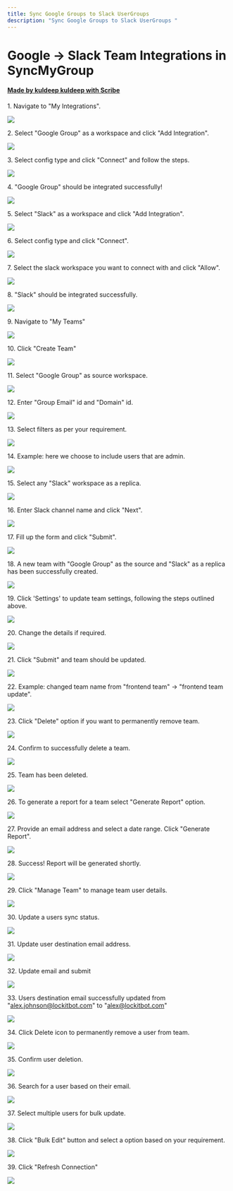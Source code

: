 ```yaml
---
title: Sync Google Groups to Slack UserGroups
description: "Sync Google Groups to Slack UserGroups "
---
```



# Google -> Slack Team Integrations in SyncMyGroup
#### [Made by kuldeep kuldeep with Scribe](https://scribehow.com/shared/Google_-_Slack_Team_Integrations_in_SyncMyGroup__iWeC5nZsS5e96RBjzYE1DQ)




1\. Navigate to "My Integrations".

![](https://ajeuwbhvhr.cloudimg.io/colony-recorder.s3.amazonaws.com/files/2025-04-11/42e6faca-34e4-4cc0-94ba-4e22d8643ec6/ascreenshot.jpeg?tl_px=0,0&br_px=1376,769&force_format=jpeg&q=100&width=1120.0&wat=1&wat_opacity=0.7&wat_gravity=northwest&wat_url=https://colony-recorder.s3.us-west-1.amazonaws.com/images/watermarks/FB923C_standard.png&wat_pad=139,166)


2\. Select "Google Group" as a workspace and click "Add Integration".

![](https://ajeuwbhvhr.cloudimg.io/colony-recorder.s3.amazonaws.com/files/2025-04-11/9643e693-cd57-4293-9610-20bc8512fa2f/ascreenshot.jpeg?tl_px=0,0&br_px=1376,769&force_format=jpeg&q=100&width=1120.0&wat=1&wat_opacity=0.7&wat_gravity=northwest&wat_url=https://colony-recorder.s3.us-west-1.amazonaws.com/images/watermarks/FB923C_standard.png&wat_pad=349,200)


3\. Select config type and click "Connect" and follow the steps.

![](https://ajeuwbhvhr.cloudimg.io/colony-recorder.s3.amazonaws.com/files/2025-04-11/f0db9923-2c4d-4982-918b-8c32a9a8dcd9/ascreenshot.jpeg?tl_px=164,0&br_px=1541,769&force_format=jpeg&q=100&width=1120.0&wat=1&wat_opacity=0.7&wat_gravity=northwest&wat_url=https://colony-recorder.s3.us-west-1.amazonaws.com/images/watermarks/FB923C_standard.png&wat_pad=1017,237)


4\. "Google Group" should be integrated successfully!

![](https://ajeuwbhvhr.cloudimg.io/colony-recorder.s3.amazonaws.com/files/2025-04-11/da943112-a201-4c80-a4bc-2b304f808c6f/ascreenshot.jpeg?tl_px=0,0&br_px=1376,769&force_format=jpeg&q=100&width=1120.0&wat=1&wat_opacity=0.7&wat_gravity=northwest&wat_url=https://colony-recorder.s3.us-west-1.amazonaws.com/images/watermarks/FB923C_standard.png&wat_pad=344,268)


5\. Select "Slack" as a workspace and click "Add Integration".

![](https://ajeuwbhvhr.cloudimg.io/colony-recorder.s3.amazonaws.com/files/2025-04-11/7a4867fb-fc50-45a6-b63d-f4d63b9c269c/ascreenshot.jpeg?tl_px=121,0&br_px=1497,769&force_format=jpeg&q=100&width=1120.0&wat=1&wat_opacity=0.7&wat_gravity=northwest&wat_url=https://colony-recorder.s3.us-west-1.amazonaws.com/images/watermarks/FB923C_standard.png&wat_pad=524,156)


6\. Select config type and click "Connect".

![](https://ajeuwbhvhr.cloudimg.io/colony-recorder.s3.amazonaws.com/files/2025-04-11/71cc6712-7e3a-4807-9311-9b8c28a3941b/ascreenshot.jpeg?tl_px=164,0&br_px=1541,769&force_format=jpeg&q=100&width=1120.0&wat=1&wat_opacity=0.7&wat_gravity=northwest&wat_url=https://colony-recorder.s3.us-west-1.amazonaws.com/images/watermarks/FB923C_standard.png&wat_pad=1022,246)


7\. Select the slack workspace you want to connect with and click "Allow".

![](https://ajeuwbhvhr.cloudimg.io/colony-recorder.s3.amazonaws.com/files/2025-04-11/a7e3c7ec-c346-43ec-84b1-373fa580374c/ascreenshot.jpeg?tl_px=149,149&br_px=1526,919&force_format=jpeg&q=100&width=1120.0&wat=1&wat_opacity=0.7&wat_gravity=northwest&wat_url=https://colony-recorder.s3.us-west-1.amazonaws.com/images/watermarks/FB923C_standard.png&wat_pad=524,420)


8\. "Slack" should be integrated successfully.

![](https://ajeuwbhvhr.cloudimg.io/colony-recorder.s3.amazonaws.com/files/2025-04-11/81a66909-1245-4918-bdd8-d75485d8c68e/ascreenshot.jpeg?tl_px=0,0&br_px=1376,769&force_format=jpeg&q=100&width=1120.0&wat=1&wat_opacity=0.7&wat_gravity=northwest&wat_url=https://colony-recorder.s3.us-west-1.amazonaws.com/images/watermarks/FB923C_standard.png&wat_pad=507,250)


9\. Navigate to "My Teams"

![](https://ajeuwbhvhr.cloudimg.io/colony-recorder.s3.amazonaws.com/files/2025-04-11/f1777ba2-5017-459a-9f0a-670b1adcf43a/ascreenshot.jpeg?tl_px=0,0&br_px=1376,769&force_format=jpeg&q=100&width=1120.0&wat=1&wat_opacity=0.7&wat_gravity=northwest&wat_url=https://colony-recorder.s3.us-west-1.amazonaws.com/images/watermarks/FB923C_standard.png&wat_pad=89,209)


10\. Click "Create Team"

![](https://ajeuwbhvhr.cloudimg.io/colony-recorder.s3.amazonaws.com/files/2025-04-11/24bdb0cd-a600-4a02-8687-44d431bdea62/ascreenshot.jpeg?tl_px=0,0&br_px=1376,769&force_format=jpeg&q=100&width=1120.0&wat=1&wat_opacity=0.7&wat_gravity=northwest&wat_url=https://colony-recorder.s3.us-west-1.amazonaws.com/images/watermarks/FB923C_standard.png&wat_pad=264,97)


11\. Select "Google Group" as source workspace.

![](https://ajeuwbhvhr.cloudimg.io/colony-recorder.s3.amazonaws.com/files/2025-04-11/910e2e33-c203-441a-9d10-b3eed544e527/ascreenshot.jpeg?tl_px=164,0&br_px=1541,769&force_format=jpeg&q=100&width=1120.0&wat=1&wat_opacity=0.7&wat_gravity=northwest&wat_url=https://colony-recorder.s3.us-west-1.amazonaws.com/images/watermarks/FB923C_standard.png&wat_pad=759,134)


12\. Enter "Group Email" id and "Domain" id.

![](https://ajeuwbhvhr.cloudimg.io/colony-recorder.s3.amazonaws.com/files/2025-04-11/3bfe3298-65ce-4639-8506-4a677c719023/ascreenshot.jpeg?tl_px=164,0&br_px=1541,769&force_format=jpeg&q=100&width=1120.0&wat=1&wat_opacity=0.7&wat_gravity=northwest&wat_url=https://colony-recorder.s3.us-west-1.amazonaws.com/images/watermarks/FB923C_standard.png&wat_pad=843,210)


13\. Select filters as per your requirement.

![](https://ajeuwbhvhr.cloudimg.io/colony-recorder.s3.amazonaws.com/files/2025-04-11/23857ad1-f9c3-45b9-96f9-1d107a8ccf60/ascreenshot.jpeg?tl_px=164,18&br_px=1541,787&force_format=jpeg&q=100&width=1120.0&wat=1&wat_opacity=0.7&wat_gravity=northwest&wat_url=https://colony-recorder.s3.us-west-1.amazonaws.com/images/watermarks/FB923C_standard.png&wat_pad=751,277)


14\. Example: here we choose to include users that are admin.

![](https://ajeuwbhvhr.cloudimg.io/colony-recorder.s3.amazonaws.com/files/2025-04-11/34d77e1d-3803-4349-82de-4ad849e2f598/ascreenshot.jpeg?tl_px=164,36&br_px=1541,805&force_format=jpeg&q=100&width=1120.0&wat=1&wat_opacity=0.7&wat_gravity=northwest&wat_url=https://colony-recorder.s3.us-west-1.amazonaws.com/images/watermarks/FB923C_standard.png&wat_pad=895,277)


15\. Select any "Slack" workspace as a replica.

![](https://ajeuwbhvhr.cloudimg.io/colony-recorder.s3.amazonaws.com/files/2025-04-11/e619f3fc-931f-4329-9bbc-cd987dae591d/ascreenshot.jpeg?tl_px=164,149&br_px=1541,919&force_format=jpeg&q=100&width=1120.0&wat=1&wat_opacity=0.7&wat_gravity=northwest&wat_url=https://colony-recorder.s3.us-west-1.amazonaws.com/images/watermarks/FB923C_standard.png&wat_pad=718,401)


16\. Enter Slack channel name and click "Next".

![](https://ajeuwbhvhr.cloudimg.io/colony-recorder.s3.amazonaws.com/files/2025-04-11/bec2adbb-3fca-4bc8-9584-d15f957cdc49/ascreenshot.jpeg?tl_px=164,149&br_px=1541,919&force_format=jpeg&q=100&width=1120.0&wat=1&wat_opacity=0.7&wat_gravity=northwest&wat_url=https://colony-recorder.s3.us-west-1.amazonaws.com/images/watermarks/FB923C_standard.png&wat_pad=900,344)


17\. Fill up the form and click "Submit".

![](https://ajeuwbhvhr.cloudimg.io/colony-recorder.s3.amazonaws.com/files/2025-04-11/4d9c93eb-b079-44e1-a1b1-4f4ce1549c5c/ascreenshot.jpeg?tl_px=164,149&br_px=1541,919&force_format=jpeg&q=100&width=1120.0&wat=1&wat_opacity=0.7&wat_gravity=northwest&wat_url=https://colony-recorder.s3.us-west-1.amazonaws.com/images/watermarks/FB923C_standard.png&wat_pad=892,364)


18\. A new team with "Google Group" as the source and "Slack" as a replica has been successfully created.

![](https://ajeuwbhvhr.cloudimg.io/colony-recorder.s3.amazonaws.com/files/2025-04-11/c9000986-79ac-4222-83d2-4fb74951e9ef/ascreenshot.jpeg?tl_px=146,0&br_px=1523,769&force_format=jpeg&q=100&width=1120.0&wat=1&wat_opacity=0.7&wat_gravity=northwest&wat_url=https://colony-recorder.s3.us-west-1.amazonaws.com/images/watermarks/FB923C_standard.png&wat_pad=524,206)


19\. Click 'Settings' to update team settings, following the steps outlined above.

![](https://ajeuwbhvhr.cloudimg.io/colony-recorder.s3.amazonaws.com/files/2025-04-11/c371d24e-3a5d-4945-a7d4-50fddafb39d3/ascreenshot.jpeg?tl_px=164,73&br_px=1541,842&force_format=jpeg&q=100&width=1120.0&wat=1&wat_opacity=0.7&wat_gravity=northwest&wat_url=https://colony-recorder.s3.us-west-1.amazonaws.com/images/watermarks/FB923C_standard.png&wat_pad=536,277)


20\. Change the details if required.

![](https://ajeuwbhvhr.cloudimg.io/colony-recorder.s3.amazonaws.com/files/2025-04-11/a0b70f39-76ab-4c96-a60d-f7b0a3267ba2/ascreenshot.jpeg?tl_px=164,0&br_px=1541,769&force_format=jpeg&q=100&width=1120.0&wat=1&wat_opacity=0.7&wat_gravity=northwest&wat_url=https://colony-recorder.s3.us-west-1.amazonaws.com/images/watermarks/FB923C_standard.png&wat_pad=790,31)


21\. Click "Submit" and team should be updated.

![](https://ajeuwbhvhr.cloudimg.io/colony-recorder.s3.amazonaws.com/files/2025-04-11/7ff17b39-9e31-4592-8bd4-198ff159891e/ascreenshot.jpeg?tl_px=164,149&br_px=1541,919&force_format=jpeg&q=100&width=1120.0&wat=1&wat_opacity=0.7&wat_gravity=northwest&wat_url=https://colony-recorder.s3.us-west-1.amazonaws.com/images/watermarks/FB923C_standard.png&wat_pad=918,367)


22\. Example: changed team name from "frontend team" -&gt; "frontend team update".

![](https://ajeuwbhvhr.cloudimg.io/colony-recorder.s3.amazonaws.com/files/2025-04-11/64c0f31b-93a3-4281-9284-e8a00e59e01a/ascreenshot.jpeg?tl_px=95,0&br_px=1472,769&force_format=jpeg&q=100&width=1120.0&wat=1&wat_opacity=0.7&wat_gravity=northwest&wat_url=https://colony-recorder.s3.us-west-1.amazonaws.com/images/watermarks/FB923C_standard.png&wat_pad=524,204)


23\. Click "Delete" option if you want to permanently remove team.

![](https://ajeuwbhvhr.cloudimg.io/colony-recorder.s3.amazonaws.com/files/2025-04-11/9edc3945-0c51-4137-8dfa-2da926130e11/ascreenshot.jpeg?tl_px=164,116&br_px=1541,885&force_format=jpeg&q=100&width=1120.0&wat=1&wat_opacity=0.7&wat_gravity=northwest&wat_url=https://colony-recorder.s3.us-west-1.amazonaws.com/images/watermarks/FB923C_standard.png&wat_pad=540,277)


24\. Confirm to successfully delete a team.

![](https://ajeuwbhvhr.cloudimg.io/colony-recorder.s3.amazonaws.com/files/2025-04-11/e6e97cd5-f1ab-42c8-8e22-ca000d9fad5c/ascreenshot.jpeg?tl_px=146,139&br_px=1522,908&force_format=jpeg&q=100&width=1120.0&wat=1&wat_opacity=0.7&wat_gravity=northwest&wat_url=https://colony-recorder.s3.us-west-1.amazonaws.com/images/watermarks/FB923C_standard.png&wat_pad=524,277)


25\. Team has been deleted.

![](https://ajeuwbhvhr.cloudimg.io/colony-recorder.s3.amazonaws.com/files/2025-04-11/6dd9b82a-9e68-4a5b-9e3f-fa9a6751f313/ascreenshot.jpeg?tl_px=164,149&br_px=1541,919&force_format=jpeg&q=100&width=1120.0&wat=1&wat_opacity=0.7&wat_gravity=northwest&wat_url=https://colony-recorder.s3.us-west-1.amazonaws.com/images/watermarks/FB923C_standard.png&wat_pad=843,504)


26\. To generate a report for a team select "Generate Report" option.

![](https://ajeuwbhvhr.cloudimg.io/colony-recorder.s3.amazonaws.com/files/2025-04-11/644255f9-9bf6-44f0-aba2-4b95ad9d275e/ascreenshot.jpeg?tl_px=164,32&br_px=1541,801&force_format=jpeg&q=100&width=1120.0&wat=1&wat_opacity=0.7&wat_gravity=northwest&wat_url=https://colony-recorder.s3.us-west-1.amazonaws.com/images/watermarks/FB923C_standard.png&wat_pad=554,277)


27\. Provide an email address and select a date range. Click "Generate Report".

![](https://ajeuwbhvhr.cloudimg.io/colony-recorder.s3.amazonaws.com/files/2025-04-11/d67f1ee2-df09-4ae5-ab8f-55cd76555291/ascreenshot.jpeg?tl_px=164,149&br_px=1541,919&force_format=jpeg&q=100&width=1120.0&wat=1&wat_opacity=0.7&wat_gravity=northwest&wat_url=https://colony-recorder.s3.us-west-1.amazonaws.com/images/watermarks/FB923C_standard.png&wat_pad=598,310)


28\. Success! Report will be generated shortly.

![](https://ajeuwbhvhr.cloudimg.io/colony-recorder.s3.amazonaws.com/files/2025-04-11/a67d5909-11be-41bc-8347-d2347fb467fc/ascreenshot.jpeg?tl_px=164,149&br_px=1541,919&force_format=jpeg&q=100&width=1120.0&wat=1&wat_opacity=0.7&wat_gravity=northwest&wat_url=https://colony-recorder.s3.us-west-1.amazonaws.com/images/watermarks/FB923C_standard.png&wat_pad=545,308)


29\. Click "Manage Team" to manage team user details.

![](https://ajeuwbhvhr.cloudimg.io/colony-recorder.s3.amazonaws.com/files/2025-04-11/267e049c-a2da-4a3d-bc0e-afbd045050fd/ascreenshot.jpeg?tl_px=164,0&br_px=1541,769&force_format=jpeg&q=100&width=1120.0&wat=1&wat_opacity=0.7&wat_gravity=northwest&wat_url=https://colony-recorder.s3.us-west-1.amazonaws.com/images/watermarks/FB923C_standard.png&wat_pad=539,276)


30\. Update a users sync status.

![](https://ajeuwbhvhr.cloudimg.io/colony-recorder.s3.amazonaws.com/files/2025-04-11/78fa42a8-c422-4fcf-b730-55907b5acb28/ascreenshot.jpeg?tl_px=164,0&br_px=1541,769&force_format=jpeg&q=100&width=1120.0&wat=1&wat_opacity=0.7&wat_gravity=northwest&wat_url=https://colony-recorder.s3.us-west-1.amazonaws.com/images/watermarks/FB923C_standard.png&wat_pad=841,276)


31\. Update user destination email address.

![](https://ajeuwbhvhr.cloudimg.io/colony-recorder.s3.amazonaws.com/files/2025-04-11/62555b78-1c0d-4618-bd63-8075d62bcbd8/ascreenshot.jpeg?tl_px=164,79&br_px=1541,848&force_format=jpeg&q=100&width=1120.0&wat=1&wat_opacity=0.7&wat_gravity=northwest&wat_url=https://colony-recorder.s3.us-west-1.amazonaws.com/images/watermarks/FB923C_standard.png&wat_pad=968,276)


32\. Update email and submit

![](https://ajeuwbhvhr.cloudimg.io/colony-recorder.s3.amazonaws.com/files/2025-04-11/2a7760da-ce65-492d-a22b-68d94dd95cd6/ascreenshot.jpeg?tl_px=164,137&br_px=1541,906&force_format=jpeg&q=100&width=1120.0&wat=1&wat_opacity=0.7&wat_gravity=northwest&wat_url=https://colony-recorder.s3.us-west-1.amazonaws.com/images/watermarks/FB923C_standard.png&wat_pad=576,276)


33\. Users destination email successfully updated from "alex.johnson@lockitbot.com" to "alex@lockitbot.com"

![](https://ajeuwbhvhr.cloudimg.io/colony-recorder.s3.amazonaws.com/files/2025-04-11/9ec1cd76-c37c-4fb3-8bea-12e751d8a4ef/ascreenshot.jpeg?tl_px=0,64&br_px=1376,833&force_format=jpeg&q=100&width=1120.0&wat=1&wat_opacity=0.7&wat_gravity=northwest&wat_url=https://colony-recorder.s3.us-west-1.amazonaws.com/images/watermarks/FB923C_standard.png&wat_pad=482,277)


34\. Click Delete icon to permanently remove a user from team.

![](https://ajeuwbhvhr.cloudimg.io/colony-recorder.s3.amazonaws.com/files/2025-04-11/475e705f-471e-400b-aab1-99e88b444c85/ascreenshot.jpeg?tl_px=164,84&br_px=1541,853&force_format=jpeg&q=100&width=1120.0&wat=1&wat_opacity=0.7&wat_gravity=northwest&wat_url=https://colony-recorder.s3.us-west-1.amazonaws.com/images/watermarks/FB923C_standard.png&wat_pad=996,277)


35\. Confirm user deletion.

![](https://ajeuwbhvhr.cloudimg.io/colony-recorder.s3.amazonaws.com/files/2025-04-11/6399b49b-77a6-43ca-8d86-d817b5f683c9/ascreenshot.jpeg?tl_px=164,140&br_px=1541,909&force_format=jpeg&q=100&width=1120.0&wat=1&wat_opacity=0.7&wat_gravity=northwest&wat_url=https://colony-recorder.s3.us-west-1.amazonaws.com/images/watermarks/FB923C_standard.png&wat_pad=585,277)


36\. Search for a user based on their email.

![](https://ajeuwbhvhr.cloudimg.io/colony-recorder.s3.amazonaws.com/files/2025-04-11/485bba5e-433d-4e20-a1f6-df46616adb2e/ascreenshot.jpeg?tl_px=0,21&br_px=1376,790&force_format=jpeg&q=100&width=1120.0&wat=1&wat_opacity=0.7&wat_gravity=northwest&wat_url=https://colony-recorder.s3.us-west-1.amazonaws.com/images/watermarks/FB923C_standard.png&wat_pad=391,277)


37\. Select multiple users for bulk update.

![](https://ajeuwbhvhr.cloudimg.io/colony-recorder.s3.amazonaws.com/files/2025-04-11/7679da00-7ecf-46ca-a30f-573b7a22d520/ascreenshot.jpeg?tl_px=0,149&br_px=1376,919&force_format=jpeg&q=100&width=1120.0&wat=1&wat_opacity=0.7&wat_gravity=northwest&wat_url=https://colony-recorder.s3.us-west-1.amazonaws.com/images/watermarks/FB923C_standard.png&wat_pad=206,290)


38\. Click "Bulk Edit" button and select a option based on your requirement.

![](https://ajeuwbhvhr.cloudimg.io/colony-recorder.s3.amazonaws.com/files/2025-04-11/2339f47c-602d-4161-b9ef-9b4b0ca92490/ascreenshot.jpeg?tl_px=164,0&br_px=1541,769&force_format=jpeg&q=100&width=1120.0&wat=1&wat_opacity=0.7&wat_gravity=northwest&wat_url=https://colony-recorder.s3.us-west-1.amazonaws.com/images/watermarks/FB923C_standard.png&wat_pad=961,256)


39\. Click "Refresh Connection"

![](https://ajeuwbhvhr.cloudimg.io/colony-recorder.s3.amazonaws.com/files/2025-04-11/2975a3cb-598b-4e1b-b92a-b76e46efdf43/ascreenshot.jpeg?tl_px=740,0&br_px=1541,447&force_format=jpeg&q=100&width=801&wat_scale=71&wat=1&wat_opacity=0.7&wat_gravity=northwest&wat_url=https://colony-recorder.s3.us-west-1.amazonaws.com/images/watermarks/FB923C_standard.png&wat_pad=418,41)



